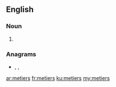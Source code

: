 {{also|metiers|métiers|Metiers}}
==English==

===Noun===
{{head|en|noun plural form}}

# {{plural of|metier|lang=en}}

===Anagrams===
* {{l|en|meister}}, {{l|en|reemits}}, {{l|en|tremies}}

[[ar:metiers]]
[[fr:metiers]]
[[ku:metiers]]
[[my:metiers]]